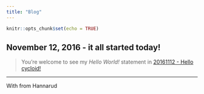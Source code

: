 ```yaml
---
title: "Blog"
---
```


```r
knitr::opts_chunk$set(echo = TRUE)
```

## November 12, 2016 - it all started today!

> You're welcome to see my *Hello World!* statement in [20161112 - Hello cycloid!](20161112_cycloid.html)

***

With <i class="fa fa-heart-o"></i> from Hannarud
